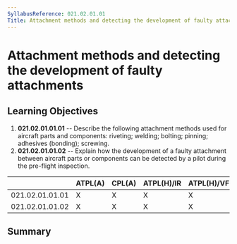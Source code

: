 ```yaml
---
SyllabusReference: 021.02.01.01
Title: Attachment methods and detecting the development of faulty attachments
---
```


# Attachment methods and detecting the development of faulty attachments

## Learning Objectives

1.  **021.02.01.01.01** -- Describe the following attachment methods used for
    aircraft parts and components: riveting; welding; bolting; pinning;
    adhesives (bonding); screwing.
2.  **021.02.01.01.02** -- Explain how the development of a faulty attachment
    between aircraft parts or components can be detected by a pilot during the
    pre-flight inspection.

|                 | ATPL(A) | CPL(A) | ATPL(H)/IR | ATPL(H)/VFR | CPL(H) | IR  | CBIR(A) |
| --------------- | ------- | ------ | ---------- | ----------- | ------ | --- | ------- |
| 021.02.01.01.01 | X       | X      | X          | X           | X      |     |         |
| 021.02.01.01.02 | X       | X      | X          | X           | X      |     |         |

## Summary
